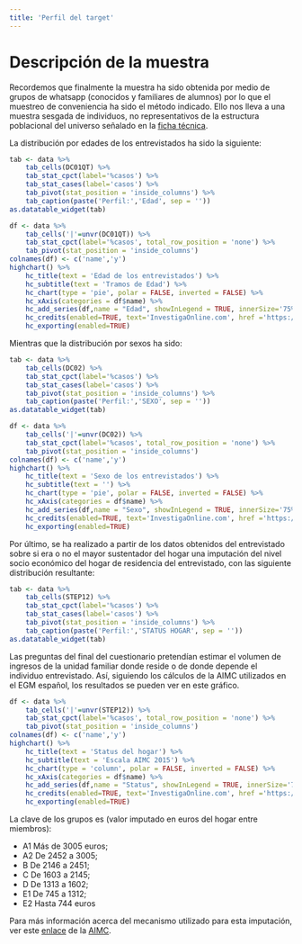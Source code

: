 ```yaml
---
title: 'Perfil del target'
---
```


# Descripción de la muestra

Recordemos que finalmente la muestra ha sido obtenida por medio de grupos de whatsapp (conocidos y familiares de alumnos) por lo que el muestreo de conveniencia ha sido el método indicado. Ello nos lleva a una muestra sesgada de individuos, no representativos de la estructura poblacional del universo señalado en la [ficha técnica](https://covid.investigaonline.com/ficha.html).


La distribución por edades de los entrevistados ha sido la siguiente:

```r
tab <- data %>%
	tab_cells(DC01QT) %>%
	tab_stat_cpct(label='%casos') %>%
	tab_stat_cases(label='casos') %>%
	tab_pivot(stat_position = 'inside_columns') %>%
	tab_caption(paste('Perfil:','Edad', sep = ''))
as.datatable_widget(tab)
```

```r
df <- data %>%
	tab_cells('|'=unvr(DC01QT)) %>%
	tab_stat_cpct(label='%casos', total_row_position = 'none') %>%
	tab_pivot(stat_position = 'inside_columns')
colnames(df) <- c('name','y')
highchart() %>%
    hc_title(text = 'Edad de los entrevistados') %>% 
    hc_subtitle(text = 'Tramos de Edad') %>% 
    hc_chart(type = 'pie', polar = FALSE, inverted = FALSE) %>% 
    hc_xAxis(categories = df$name) %>%
    hc_add_series(df,name = "Edad", showInLegend = TRUE, innerSize='75%' )%>%
    hc_credits(enabled=TRUE, text='InvestigaOnline.com', href ='https://www.investigaonline.com') %>%
    hc_exporting(enabled=TRUE)
```


Mientras que la distribución por sexos ha sido:

```r
tab <- data %>%
	tab_cells(DC02) %>%
	tab_stat_cpct(label='%casos') %>%
	tab_stat_cases(label='casos') %>%
	tab_pivot(stat_position = 'inside_columns') %>%
	tab_caption(paste('Perfil:','SEXO', sep = ''))
as.datatable_widget(tab)
```

```r
df <- data %>%
	tab_cells('|'=unvr(DC02)) %>%
	tab_stat_cpct(label='%casos', total_row_position = 'none') %>%
	tab_pivot(stat_position = 'inside_columns')
colnames(df) <- c('name','y')
highchart() %>%
    hc_title(text = 'Sexo de los entrevistados') %>% 
    hc_subtitle(text = '') %>% 
    hc_chart(type = 'pie', polar = FALSE, inverted = FALSE) %>% 
    hc_xAxis(categories = df$name) %>%
    hc_add_series(df,name = "Sexo", showInLegend = TRUE, innerSize='75%' )%>%
    hc_credits(enabled=TRUE, text='InvestigaOnline.com', href ='https://www.investigaonline.com') %>%
    hc_exporting(enabled=TRUE)
```

Por último, se ha realizado a partir de los datos obtenidos del entrevistado sobre si era o no el mayor sustentador del hogar una imputación del nivel socio económico del hogar de residencia del entrevistado, con las siguiente distribución resultante:

```r
tab <- data %>%
	tab_cells(STEP12) %>%
	tab_stat_cpct(label='%casos') %>%
	tab_stat_cases(label='casos') %>%
	tab_pivot(stat_position = 'inside_columns') %>%
	tab_caption(paste('Perfil:','STATUS HOGAR', sep = ''))
as.datatable_widget(tab)
```

Las preguntas del final del cuestionario pretendían estimar el volumen de ingresos de la unidad familiar donde reside o de donde depende el individuo entrevistado. Así, siguiendo los cálculos de la AIMC utilizados en el EGM español, los resultados se pueden ver en este gráfico.

```r
df <- data %>%
	tab_cells('|'=unvr(STEP12)) %>%
	tab_stat_cpct(label='%casos', total_row_position = 'none') %>%
	tab_pivot(stat_position = 'inside_columns')
colnames(df) <- c('name','y')
highchart() %>%
    hc_title(text = 'Status del hogar') %>% 
    hc_subtitle(text = 'Escala AIMC 2015') %>% 
    hc_chart(type = 'column', polar = FALSE, inverted = FALSE) %>% 
    hc_xAxis(categories = df$name) %>%
    hc_add_series(df,name = "Status", showInLegend = TRUE, innerSize='75%', colorByPoint=TRUE ) %>%
    hc_credits(enabled=TRUE, text='InvestigaOnline.com', href ='https://www.investigaonline.com') %>%
    hc_exporting(enabled=TRUE)
```

La clave de los grupos es (valor imputado en euros del hogar entre miembros):

* A1 Más de 3005 euros;
* A2 De 2452 a 3005;
* B De 2146 a 2451;
* C De 1603 a 2145;
* D De 1313 a 1602;
* E1 De 745 a 1312;
* E2 Hasta 744 euros

Para más información acerca del mecanismo utilizado para esta imputación, ver este [enlace](https://www.aimc.es/otros-estudios-trabajos/clasificacion-socioeconomica/) de la [AIMC](https://www.aimc.es/).

